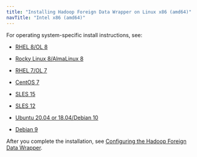 ```yaml
---
title: "Installing Hadoop Foreign Data Wrapper on Linux x86 (amd64)"
navTitle: "Intel x86 (amd64)"
---
```


For operating system-specific install instructions, see:

  - [RHEL 8/OL 8](01_hadoop_rhel8_x86)

  - [Rocky Linux 8/AlmaLinux 8](02_hadoop_other_linux8_x86)
  - [RHEL 7/OL 7](03_hadoop_rhel7_x86)
  - [CentOS 7](04_hadoop_centos7_x86)
  - [SLES 15](05_hadoop_sles15_x86)
  - [SLES 12](07_hadoop_sles12_x86)
  - [Ubuntu 20.04 or 18.04/Debian 10](09_hadoop__ubuntu18_20_deb10_x86)
  - [Debian 9](11_hadoop__deb9_x86)

After you complete the installation, see [Configuring the Hadoop Foreign Data Wrapper](../../08_configuring_the_hadoop_data_adapter).
